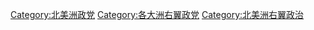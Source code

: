 [[Category:北美洲政党|Category:北美洲政党]]
[[Category:各大洲右翼政党|Category:各大洲右翼政党]]
[[Category:北美洲右翼政治|Category:北美洲右翼政治]]